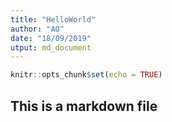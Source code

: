 ---
title: "HelloWorld"
author: "AO"
date: "18/09/2019"
utput: md_document
---

```{r setup, include=FALSE}
knitr::opts_chunk$set(echo = TRUE)
```

## This is a markdown file

